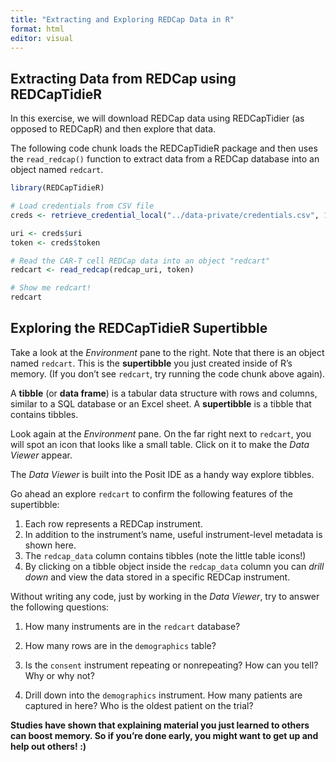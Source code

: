 ```yaml
---
title: "Extracting and Exploring REDCap Data in R"
format: html
editor: visual
---
```


## Extracting Data from REDCap using REDCapTidieR

In this exercise, we will download REDCap data using REDCapTidier (as opposed to REDCapR) and then explore that data.

The following code chunk loads the REDCapTidieR package and then uses the `read_redcap()` function to extract data from a REDCap database into an object named `redcart`.

```r
library(REDCapTidieR)

# Load credentials from CSV file
creds <- retrieve_credential_local("../data-private/credentials.csv", 1)

uri <- creds$uri
token <- creds$token

# Read the CAR-T cell REDCap data into an object "redcart"
redcart <- read_redcap(redcap_uri, token)

# Show me redcart!
redcart
```

## Exploring the REDCapTidieR Supertibble

Take a look at the *Environment* pane to the right. Note that there is an object named `redcart`. This is the **supertibble** you just created inside of R's memory. (If you don't see `redcart`, try running the code chunk above again).

A **tibble** (or **data frame**) is a tabular data structure with rows and columns, similar to a SQL database or an Excel sheet. A **supertibble** is a tibble that contains tibbles.

Look again at the *Environment* pane. On the far right next to `redcart`, you will spot an icon that looks like a small table. Click on it to make the *Data Viewer* appear.

The *Data Viewer* is built into the Posit IDE as a handy way explore tibbles.

Go ahead an explore `redcart` to confirm the following features of the supertibble:

1.  Each row represents a REDCap instrument.
2.  In addition to the instrument's name, useful instrument-level metadata is shown here.
3.  The `redcap_data` column contains tibbles (note the little table icons!)
4.  By clicking on a tibble object inside the `redcap_data` column you can *drill down* and view the data stored in a specific REDCap instrument.

Without writing any code, just by working in the *Data Viewer*, try to answer the following questions:

1.  How many instruments are in the `redcart` database?

2.  How many rows are in the `demographics` table?

3.  Is the `consent` instrument repeating or nonrepeating? How can you tell? Why or why not?

4.  Drill down into the `demographics` instrument. How many patients are captured in here? Who is the oldest patient on the trial?

**Studies have shown that explaining material you just learned to others can boost memory. So if you're done early, you might want to get up and help out others! :)**

